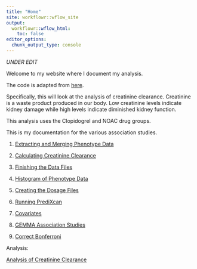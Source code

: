 ```yaml
---
title: "Home"
site: workflowr::wflow_site
output:
  workflowr::wflow_html:
    toc: false
editor_options:
  chunk_output_type: console
---
```

*UNDER EDIT*


Welcome to my website where I document my analysis. 

The code is adapted from [here](https://github.com/ashleymulford/ACCOuNT/tree/master/scripts).

Specifically, this will look at the analysis of creatinine clearance. Creatinine is a waste product produced in our body. Low creatinine levels indicate kidney damage while high levels indicate diminished kidney function.

This analysis uses the Clopidogrel and NOAC drug groups.

This is my documentation for the various association studies.

1. [Extracting and Merging Phenotype Data](pheno.html)

2. [Calculating Creatinine Clearance](calculation_clop_CrCl.html)

3. [Finishing the Data Files](adjusting_data_files.html)

4. [Histogram of Phenotype Data](phenotype_data_analysis.html)

5. [Creating the Dosage Files](pred_dosages.html)

6. [Running PrediXcan](pwas.html)

7. [Covariates](covariates.html)

8. [GEMMA Association Studies](association_studies_gemma.html)

9. [Correct Bonferroni](correct_bonferroni.html)


Analysis:

[Analysis  of Creatinine Clearance](creatinine_clearance.html)
